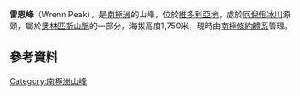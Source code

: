 {{coord|77|28|S|161|59|E|display=title}}

'''雷恩峰'''（Wrenn Peak），是[[南極洲|南極洲]]的山峰，位於[[維多利亞地|維多利亞地]]，處於[[厄倪俄冰川|厄倪俄冰川]]源頭，屬於[[奧林匹斯山脈|奧林匹斯山脈]]的一部分，海拔高度1,750米，現時由[[南極條約體系|南極條約體系]]管理。

==參考資料==
{{usgs-gazetteer}}

{{DEFAULTSORT:Wrenn Peak}}
[[Category:南極洲山峰|Category:南極洲山峰]]


{{McMurdoDryValleys-geo-stub}}